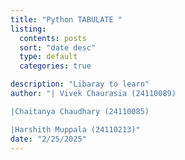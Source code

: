 ```yaml
---
title: "Python TABULATE "
listing:
  contents: posts
  sort: "date desc"
  type: default
  categories: true

description: "Libaray to learn"
author: "| Vivek Chaurasia (24110089)

|Chaitanya Chaudhary (24110085)

|Harshith Muppala (24110213)"
date: "2/25/2025"
---
```

